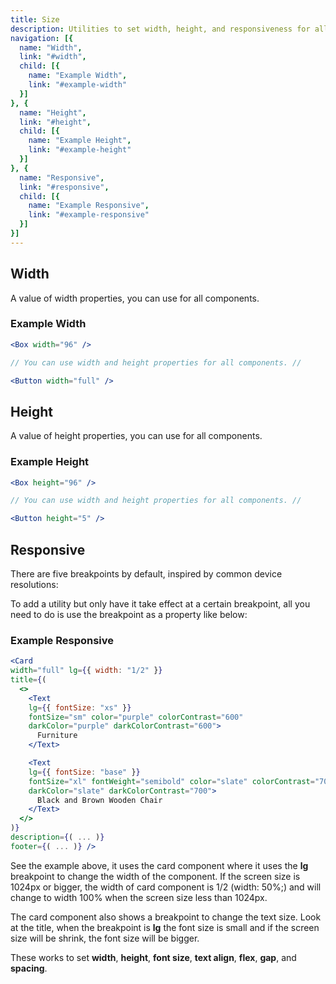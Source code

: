 ```yaml
---
title: Size
description: Utilities to set width, height, and responsiveness for all components.
navigation: [{
  name: "Width",
  link: "#width",
  child: [{
    name: "Example Width",
    link: "#example-width"
  }]
}, {
  name: "Height",
  link: "#height",
  child: [{
    name: "Example Height",
    link: "#example-height"
  }]
}, {
  name: "Responsive",
  link: "#responsive",
  child: [{
    name: "Example Responsive",
    link: "#example-responsive"
  }]
}]
---
```


## Width
A value of width properties, you can use for all components.

<SizeWidth />

### Example Width
<SizeExampleWidth />

```jsx
<Box width="96" />

// You can use width and height properties for all components. //

<Button width="full" />
```

## Height
A value of height properties, you can use for all components.

<SizeHeight />

### Example Height
<SizeExampleHeight />

```jsx
<Box height="96" />

// You can use width and height properties for all components. //

<Button height="5" />
```

## Responsive
There are five breakpoints by default, inspired by common device resolutions:

<SizeResponsive />

To add a utility but only have it take effect at a certain breakpoint, all you need to do is use the breakpoint as a property like below:

### Example Responsive
<SizeExampleResponsive />

```jsx
<Card
width="full" lg={{ width: "1/2" }}
title={(
  <>
    <Text
    lg={{ fontSize: "xs" }}
    fontSize="sm" color="purple" colorContrast="600"
    darkColor="purple" darkColorContrast="600">
      Furniture
    </Text>

    <Text
    lg={{ fontSize: "base" }}
    fontSize="xl" fontWeight="semibold" color="slate" colorContrast="700"
    darkColor="slate" darkColorContrast="700">
      Black and Brown Wooden Chair
    </Text>
  </>
)}
description={( ... )}
footer={( ... )} />
```
See the example above, it uses the card component where it uses the **lg** breakpoint to change the width of the component. If the screen size is 1024px or bigger, the width of card component is 1/2 (width: 50%;) and will change to width 100% when the screen size less than 1024px.

The card component also shows a breakpoint to change the text size. Look at the title, when the breakpoint is **lg** the font size is small and if the screen size will be shrink, the font size will be bigger.

These works to set **width**, **height**, **font size**, **text align**, **flex**, **gap**, and **spacing**.
